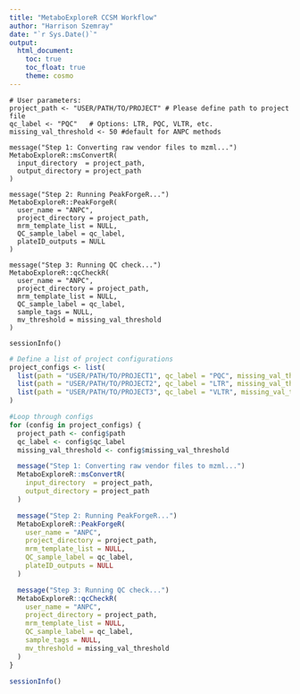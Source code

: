 ```yaml
---
title: "MetaboExploreR CCSM Workflow"
author: "Harrison Szemray"
date: "`r Sys.Date()`"
output: 
  html_document:
    toc: true
    toc_float: true
    theme: cosmo
---
```


```Single
# User parameters:
project_path <- "USER/PATH/TO/PROJECT" # Please define path to project file
qc_label <- "PQC"   # Options: LTR, PQC, VLTR, etc.
missing_val_threshold <- 50 #default for ANPC methods

message("Step 1: Converting raw vendor files to mzml...")
MetaboExploreR::msConvertR(
  input_directory  = project_path,
  output_directory = project_path
)

message("Step 2: Running PeakForgeR...")
MetaboExploreR::PeakForgeR(
  user_name = "ANPC",
  project_directory = project_path,
  mrm_template_list = NULL,
  QC_sample_label = qc_label,
  plateID_outputs = NULL
)

message("Step 3: Running QC check...")
MetaboExploreR::qcCheckR(
  user_name = "ANPC",
  project_directory = project_path,
  mrm_template_list = NULL,
  QC_sample_label = qc_label,
  sample_tags = NULL,
  mv_threshold = missing_val_threshold
)

sessionInfo()
```

```r
# Define a list of project configurations
project_configs <- list(
  list(path = "USER/PATH/TO/PROJECT1", qc_label = "PQC", missing_val_threshold = 50),
  list(path = "USER/PATH/TO/PROJECT2", qc_label = "LTR", missing_val_threshold = 40),
  list(path = "USER/PATH/TO/PROJECT3", qc_label = "VLTR", missing_val_threshold = 60)
)

#Loop through configs
for (config in project_configs) {
  project_path <- config$path
  qc_label <- config$qc_label
  missing_val_threshold <- config$missing_val_threshold

  message("Step 1: Converting raw vendor files to mzml...")
  MetaboExploreR::msConvertR(
    input_directory  = project_path,
    output_directory = project_path
  )

  message("Step 2: Running PeakForgeR...")
  MetaboExploreR::PeakForgeR(
    user_name = "ANPC",
    project_directory = project_path,
    mrm_template_list = NULL,
    QC_sample_label = qc_label,
    plateID_outputs = NULL
  )

  message("Step 3: Running QC check...")
  MetaboExploreR::qcCheckR(
    user_name = "ANPC",
    project_directory = project_path,
    mrm_template_list = NULL,
    QC_sample_label = qc_label,
    sample_tags = NULL,
    mv_threshold = missing_val_threshold
  )
}

sessionInfo()
```
